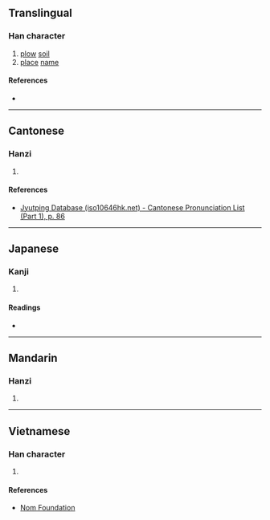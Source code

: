 {{character info/new}}
==Translingual==

===Han character===
{{Han char|rn=32|rad=土|as=06|sn=9|four=|canj=OIG|ids=⿱伐土}}

# [[plow]] [[soil]]
# [[place]] [[name]]

====References====
* {{Han ref|kx=0228.180|dkj=05056|dj=0464.130|hdz=10439.150|uh=57A1|ud=22433}}

----

==Cantonese==

===Hanzi===
{{yue-hanzi|jyut=[[fat6]]|y=fat6}}

# {{defn|lang=yue|sort=土06}}

====References====
* [http://www.iso10646hk.net/jp/document/download.jsp Jyutping Database (iso10646hk.net) - Cantonese Pronunciation List (Part 1), p. 86]

----

==Japanese==

===Kanji===
{{ja-kanji|grade=|rs=土06}}

# {{defn|lang=ja|sort=土06}}

====Readings====
* {{ja-readings|on=[[はつ]] (hatsu), [[ぼち]] (bochi)|kun=[[たがやす]] (tagayasu)}}

----

==Mandarin==

===Hanzi===
{{cmn-hanzi|pin=[[fá]] ([[fa2]])|wg=fa<sup>2</sup>}}

# {{defn|lang=cmn|sort=土06}}

----

==Vietnamese==

===Han character===
{{vi-hantu|[[phạt]]|rs=土06}}

# {{defn|lang=vi|sort=土06}}

====References====
* [http://nomfoundation.org/common/nom_details.php?codepoint=57a1 Nom Foundation]